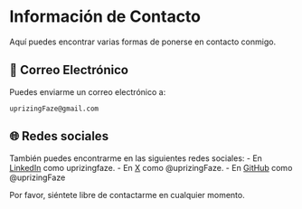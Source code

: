 # Información de Contacto

Aquí puedes encontrar varias formas de ponerse en contacto conmigo.

## 📧 Correo Electrónico

Puedes enviarme un correo electrónico a:

```plaintext
uprizingFaze@gmail.com
```
## 🌐 Redes sociales

También puedes encontrarme en las siguientes redes sociales:
    - En [LinkedIn](https://linkedin.com/in/uprizingfaze) como  uprizingfaze.
    - En [X](https://twitter.com/uprizingFaze) como @uprizingFaze.
    - En [GitHub](https://github.com/uprizingFaze) como @uprizingFaze

Por favor, siéntete libre de contactarme en cualquier momento.

